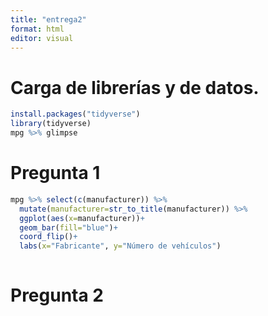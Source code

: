 ```yaml
---
title: "entrega2"
format: html
editor: visual
---
```

# Carga de librerías y de datos.
```r
install.packages("tidyverse")
library(tidyverse)
mpg %>% glimpse
```


# Pregunta 1

```r
mpg %>% select(c(manufacturer)) %>%
  mutate(manufacturer=str_to_title(manufacturer)) %>% 
  ggplot(aes(x=manufacturer))+
  geom_bar(fill="blue")+
  coord_flip()+
  labs(x="Fabricante", y="Número de vehículos")
  
```

# Pregunta 2

